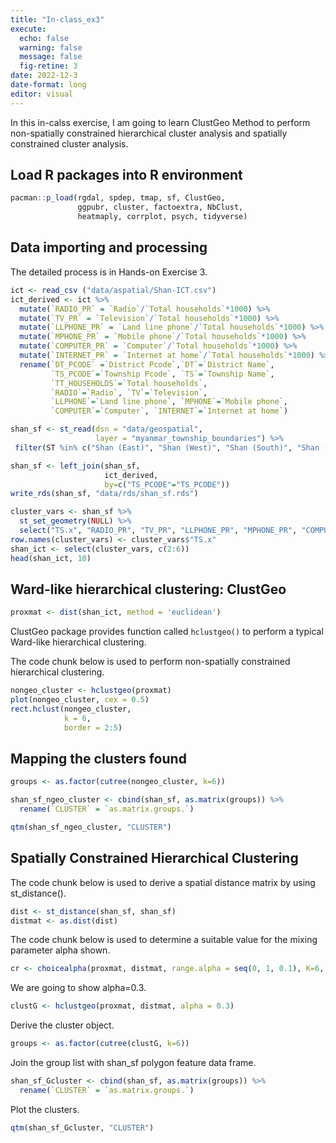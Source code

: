 ```yaml
---
title: "In-class_ex3"
execute: 
  echo: false
  warning: false
  message: false
  fig-retine: 3
date: 2022-12-3
date-format: long
editor: visual
---
```


In this in-calss exercise, I am going to learn ClustGeo Method to perform non-spatially constrained hierarchical cluster analysis and spatially constrained cluster analysis.

## Load R packages into R environment

```r
pacman::p_load(rgdal, spdep, tmap, sf, ClustGeo, 
               ggpubr, cluster, factoextra, NbClust,
               heatmaply, corrplot, psych, tidyverse)
```

## Data importing and processing

The detailed process is in Hands-on Exercise 3.

```r
ict <- read_csv ("data/aspatial/Shan-ICT.csv")
ict_derived <- ict %>%
  mutate(`RADIO_PR` = `Radio`/`Total households`*1000) %>%
  mutate(`TV_PR` = `Television`/`Total households`*1000) %>%
  mutate(`LLPHONE_PR` = `Land line phone`/`Total households`*1000) %>%
  mutate(`MPHONE_PR` = `Mobile phone`/`Total households`*1000) %>%
  mutate(`COMPUTER_PR` = `Computer`/`Total households`*1000) %>%
  mutate(`INTERNET_PR` = `Internet at home`/`Total households`*1000) %>%
  rename(`DT_PCODE` =`District Pcode`,`DT`=`District Name`,
         `TS_PCODE`=`Township Pcode`, `TS`=`Township Name`,
         `TT_HOUSEHOLDS`=`Total households`,
         `RADIO`=`Radio`, `TV`=`Television`, 
         `LLPHONE`=`Land line phone`, `MPHONE`=`Mobile phone`,
         `COMPUTER`=`Computer`, `INTERNET`=`Internet at home`) 

shan_sf <- st_read(dsn = "data/geospatial", 
                   layer = "myanmar_township_boundaries") %>%
 filter(ST %in% c("Shan (East)", "Shan (West)", "Shan (South)", "Shan (North)"))

shan_sf <- left_join(shan_sf, 
                     ict_derived, 
                     by=c("TS_PCODE"="TS_PCODE"))
write_rds(shan_sf, "data/rds/shan_sf.rds")

cluster_vars <- shan_sf %>%
  st_set_geometry(NULL) %>%
  select("TS.x", "RADIO_PR", "TV_PR", "LLPHONE_PR", "MPHONE_PR", "COMPUTER_PR")
row.names(cluster_vars) <- cluster_vars$"TS.x"
shan_ict <- select(cluster_vars, c(2:6))
head(shan_ict, 10)
```

## Ward-like hierarchical clustering: ClustGeo

```r
proxmat <- dist(shan_ict, method = 'euclidean')
```

ClustGeo package provides function called `hclustgeo()` to perform a typical Ward-like hierarchical clustering.

The code chunk below is used to perform non-spatially constrained hierarchical clustering.

```r
nongeo_cluster <- hclustgeo(proxmat)
plot(nongeo_cluster, cex = 0.5)
rect.hclust(nongeo_cluster, 
            k = 6, 
            border = 2:5)
```

## Mapping the clusters found

```r
groups <- as.factor(cutree(nongeo_cluster, k=6))
```

```r
shan_sf_ngeo_cluster <- cbind(shan_sf, as.matrix(groups)) %>%
  rename(`CLUSTER` = `as.matrix.groups.`)
```

```r
qtm(shan_sf_ngeo_cluster, "CLUSTER")
```

## Spatially Constrained Hierarchical Clustering

The code chunk below is used to derive a spatial distance matrix by using st_distance().

```r
dist <- st_distance(shan_sf, shan_sf)
distmat <- as.dist(dist)
```

The code chunk below is used to determine a suitable value for the mixing parameter alpha shown.

```r
cr <- choicealpha(proxmat, distmat, range.alpha = seq(0, 1, 0.1), K=6, graph = TRUE)
```

We are going to show alpha=0.3.

```r
clustG <- hclustgeo(proxmat, distmat, alpha = 0.3)
```

Derive the cluster object.

```r
groups <- as.factor(cutree(clustG, k=6))
```

Join the group list with shan_sf polygon feature data frame.

```r
shan_sf_Gcluster <- cbind(shan_sf, as.matrix(groups)) %>%
  rename(`CLUSTER` = `as.matrix.groups.`)
```

Plot the clusters.

```r
qtm(shan_sf_Gcluster, "CLUSTER")
```
